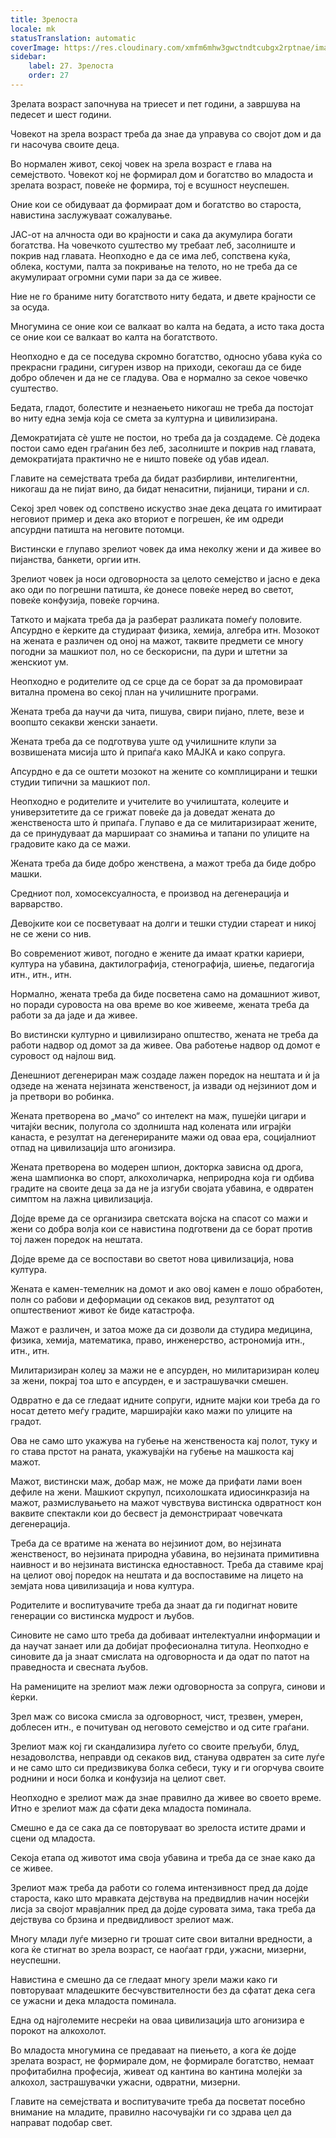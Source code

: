 ```yaml
---
title: Зрелоста
locale: mk
statusTranslation: automatic
coverImage: https://res.cloudinary.com/xmfm6mhw3gwctndtcubgx2rptnae/image/upload/v1740337243/small_cover_educacion_fundamental_a051170f1c.webp
sidebar:
    label: 27. Зрелоста
    order: 27
---
```

Зрелата возраст започнува на триесет и пет години, а завршува на педесет и шест години.

Човекот на зрела возраст треба да знае да управува со својот дом и да ги насочува своите деца.

Во нормален живот, секој човек на зрела возраст е глава на семејството. Човекот кој не формирал дом и богатство во младоста и зрелата возраст, повеќе не формира, тој е всушност неуспешен.

Оние кои се обидуваат да формираат дом и богатство во староста, навистина заслужуваат сожалување.

ЈАС-от на алчноста оди во крајности и сака да акумулира богати богатства. На човечкото суштество му требаат леб, засолниште и покрив над главата. Неопходно е да се има леб, сопствена куќа, облека, костуми, палта за покривање на телото, но не треба да се акумулираат огромни суми пари за да се живее.

Ние не го браниме ниту богатството ниту бедата, и двете крајности се за осуда.

Многумина се оние кои се валкаат во калта на бедата, а исто така доста се оние кои се валкаат во калта на богатството.

Неопходно е да се поседува скромно богатство, односно убава куќа со прекрасни градини, сигурен извор на приходи, секогаш да се биде добро облечен и да не се гладува. Ова е нормално за секое човечко суштество.

Бедата, гладот, болестите и незнаењето никогаш не треба да постојат во ниту една земја која се смета за културна и цивилизирана.

Демократијата сè уште не постои, но треба да ја создадеме. Сè додека постои само еден граѓанин без леб, засолниште и покрив над главата, демократијата практично не е ништо повеќе од убав идеал.

Главите на семејствата треба да бидат разбирливи, интелигентни, никогаш да не пијат вино, да бидат ненаситни, пијаници, тирани и сл.

Секој зрел човек од сопствено искуство знае дека децата го имитираат неговиот пример и дека ако вториот е погрешен, ќе им одреди апсурдни патишта на неговите потомци.

Вистински е глупаво зрелиот човек да има неколку жени и да живее во пијанства, банкети, оргии итн.

Зрелиот човек ја носи одговорноста за целото семејство и јасно е дека ако оди по погрешни патишта, ќе донесе повеќе неред во светот, повеќе конфузија, повеќе горчина.

Таткото и мајката треба да ја разберат разликата помеѓу половите. Апсурдно е ќерките да студираат физика, хемија, алгебра итн. Мозокот на жената е различен од оној на мажот, таквите предмети се многу погодни за машкиот пол, но се бескорисни, па дури и штетни за женскиот ум.

Неопходно е родителите од се срце да се борат за да промовираат витална промена во секој план на училишните програми.

Жената треба да научи да чита, пишува, свири пијано, плете, везе и воопшто секакви женски занаети.

Жената треба да се подготвува уште од училишните клупи за возвишената мисија што ѝ припаѓа како МАЈКА и како сопруга.

Апсурдно е да се оштети мозокот на жените со комплицирани и тешки студии типични за машкиот пол.

Неопходно е родителите и учителите во училиштата, колеџите и универзитетите да се грижат повеќе да ја доведат жената до женственоста што ѝ припаѓа. Глупаво е да се милитаризираат жените, да се принудуваат да маршираат со знамиња и тапани по улиците на градовите како да се мажи.

Жената треба да биде добро женствена, а мажот треба да биде добро машки.

Средниот пол, хомосексуалноста, е производ на дегенерација и варварство.

Девојките кои се посветуваат на долги и тешки студии стареат и никој не се жени со нив.

Во современиот живот, погодно е жените да имаат кратки кариери, култура на убавина, дактилографија, стенографија, шиење, педагогија итн., итн., итн.

Нормално, жената треба да биде посветена само на домашниот живот, но поради суровоста на ова време во кое живееме, жената треба да работи за да јаде и да живее.

Во вистински културно и цивилизирано општество, жената не треба да работи надвор од домот за да живее. Ова работење надвор од домот е суровост од најлош вид.

Денешниот дегенериран маж создаде лажен поредок на нештата и ѝ ја одзеде на жената нејзината женственост, ја извади од нејзиниот дом и ја претвори во робинка.

Жената претворена во „мачо“ со интелект на маж, пушејќи цигари и читајќи весник, полугола со здолништа над колената или играјќи канаста, е резултат на дегенерираните мажи од оваа ера, социјалниот отпад на цивилизација што агонизира.

Жената претворена во модерен шпион, докторка зависна од дрога, жена шампионка во спорт, алкохоличарка, неприродна која ги одбива градите на своите деца за да не ја изгуби својата убавина, е одвратен симптом на лажна цивилизација.

Дојде време да се организира светската војска на спасот со мажи и жени со добра волја кои се навистина подготвени да се борат против тој лажен поредок на нештата.

Дојде време да се воспостави во светот нова цивилизација, нова култура.

Жената е камен-темелник на домот и ако овој камен е лошо обработен, полн со рабови и деформации од секаков вид, резултатот од општествениот живот ќе биде катастрофа.

Мажот е различен, и затоа може да си дозволи да студира медицина, физика, хемија, математика, право, инженерство, астрономија итн., итн., итн.

Милитаризиран колеџ за мажи не е апсурден, но милитаризиран колеџ за жени, покрај тоа што е апсурден, е и застрашувачки смешен.

Одвратно е да се гледаат идните сопруги, идните мајки кои треба да го носат детето меѓу градите, марширајќи како мажи по улиците на градот.

Ова не само што укажува на губење на женственоста кај полот, туку и го става прстот на раната, укажувајќи на губење на машкоста кај мажот.

Мажот, вистински маж, добар маж, не може да прифати лами воен дефиле на жени. Машкиот скрупул, психолошката идиосинкразија на мажот, размислувањето на мажот чувствува вистинска одвратност кон ваквите спектакли кои до бесвест ја демонстрираат човечката дегенерација.

Треба да се вратиме на жената во нејзиниот дом, во нејзината женственост, во нејзината природна убавина, во нејзината примитивна наивност и во нејзината вистинска едноставност. Треба да ставиме крај на целиот овој поредок на нештата и да воспоставиме на лицето на земјата нова цивилизација и нова култура.

Родителите и воспитувачите треба да знаат да ги подигнат новите генерации со вистинска мудрост и љубов.

Синовите не само што треба да добиваат интелектуални информации и да научат занает или да добијат професионална титула. Неопходно е синовите да ја знаат смислата на одговорноста и да одат по патот на праведноста и свесната љубов.

На рамениците на зрелиот маж лежи одговорноста за сопруга, синови и ќерки.

Зрел маж со висока смисла за одговорност, чист, трезвен, умерен, доблесен итн., е почитуван од неговото семејство и од сите граѓани.

Зрелиот маж кој ги скандализира луѓето со своите прељуби, блуд, незадоволства, неправди од секаков вид, станува одвратен за сите луѓе и не само што си предизвикува болка себеси, туку и ги огорчува своите роднини и носи болка и конфузија на целиот свет.

Неопходно е зрелиот маж да знае правилно да живее во своето време. Итно е зрелиот маж да сфати дека младоста поминала.

Смешно е да се сака да се повторуваат во зрелоста истите драми и сцени од младоста.

Секоја етапа од животот има своја убавина и треба да се знае како да се живее.

Зрелиот маж треба да работи со голема интензивност пред да дојде староста, како што мравката дејствува на предвидлив начин носејќи лисја за својот мравјалник пред да дојде суровата зима, така треба да дејствува со брзина и предвидливост зрелиот маж.

Многу млади луѓе мизерно ги трошат сите свои витални вредности, а кога ќе стигнат во зрела возраст, се наоѓаат грди, ужасни, мизерни, неуспешни.

Навистина е смешно да се гледаат многу зрели мажи како ги повторуваат младешките бесчувствителности без да сфатат дека сега се ужасни и дека младоста поминала.

Една од најголемите несреќи на оваа цивилизација што агонизира е порокот на алкохолот.

Во младоста многумина се предаваат на пиењето, а кога ќе дојде зрелата возраст, не формирале дом, не формирале богатство, немаат профитабилна професија, живеат од кантина во кантина молејќи за алкохол, застрашувачки ужасни, одвратни, мизерни.

Главите на семејствата и воспитувачите треба да посветат посебно внимание на младите, правилно насочувајќи ги со здрава цел да направат подобар свет.

